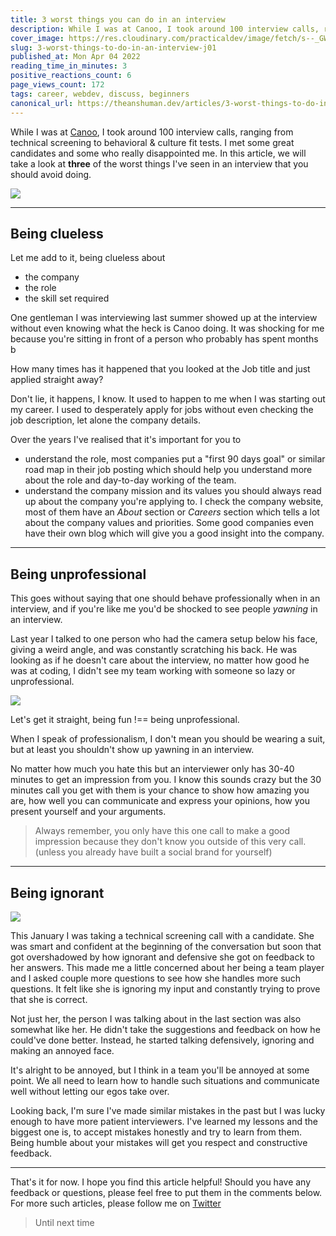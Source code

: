 ```yaml
---
title: 3 worst things you can do in an interview
description: While I was at Canoo, I took around 100 interview calls, ranging from technical screening to...
cover_image: https://res.cloudinary.com/practicaldev/image/fetch/s--_GWpdOAy--/c_imagga_scale,f_auto,fl_progressive,h_420,q_auto,w_1000/https://dev-to-uploads.s3.amazonaws.com/uploads/articles/54fao6kscnkjv1mq9y34.png
slug: 3-worst-things-to-do-in-an-interview-j01
published_at: Mon Apr 04 2022
reading_time_in_minutes: 3
positive_reactions_count: 6
page_views_count: 172
tags: career, webdev, discuss, beginners
canonical_url: https://theanshuman.dev/articles/3-worst-things-to-do-in-an-interview-j01
---
```


While I was at [Canoo](https://canoo.com), I took around 100 interview calls, ranging from technical screening to behavioral & culture fit tests. I met some great candidates and some who really disappointed me. In this article, we will take a look at **three** of the worst things I've seen in an interview that you should avoid doing.

<img
  className="w-96 h-96"
  src="https://media.giphy.com/media/LqyCTvD9nNEnf6oXmS/giphy.gif"
/>

---

## Being clueless

Let me add to it, being clueless about

- the company
- the role
- the skill set required

One gentleman I was interviewing last summer showed up at the interview without even knowing what the heck is Canoo doing.
It was shocking for me because you're sitting in front of a person who probably has spent months b

How many times has it happened that you looked at the Job title and just applied straight away?

Don't lie, it happens, I know. It used to happen to me when I was starting out my career. I used to desperately apply for jobs without even checking the job description, let alone the company details.

Over the years I've realised that it's important for you to

- understand the role, most companies put a "first 90 days goal" or similar road map in their job posting which should help you understand more about the role and day-to-day working of the team.
- understand the company mission and its values you should always read up about the company you're applying to. I check the company website, most of them have an _About_ section or _Careers_ section which tells a lot about the company values and priorities. Some good companies even have their own blog which will give you a good insight into the company.

---

## Being unprofessional

This goes without saying that one should behave professionally when in an interview, and if you're like me you'd be shocked to see people _yawning_ in an interview.

Last year I talked to one person who had the camera setup below his face, giving a weird angle, and was constantly scratching his back. He was looking as if he doesn't care about the interview, no matter how good he was at coding, I didn't see my team working with someone so lazy or unprofessional.

<img
  className="w-96 h-96"
  src="https://media.giphy.com/media/8zT5D0pSGIhyPQ9OdX/giphy.gif"
/>

Let's get it straight, being fun !== being unprofessional.

When I speak of professionalism, I don't mean you should be wearing a suit, but at least you shouldn't show up yawning in an interview.

No matter how much you hate this but an interviewer only has 30-40 minutes to get an impression from you. I know this sounds crazy but the 30 minutes call you get with them is your chance to show how amazing you are, how well you can communicate and express your opinions, how you present yourself and your arguments.

> Always remember, you only have this one call to make a good impression because they don't know you outside of this very call. (unless you already have built a social brand for yourself)

---

## Being ignorant

<img
  className="w-96 h-96"
  src="https://media.giphy.com/media/2hgs0dO9V8Ekj8Wvfe/giphy.gif"
/>

This January I was taking a technical screening call with a candidate. She was smart and confident at the beginning of the conversation but soon that got overshadowed by how ignorant and defensive she got on feedback to her answers. This made me a little concerned about her being a team player and I asked couple more questions to see how she handles more such questions. It felt like she is ignoring my input and constantly trying to prove that she is correct.

Not just her, the person I was talking about in the last section was also somewhat like her. He didn't take the suggestions and feedback on how he could've done better. Instead, he started talking defensively, ignoring and making an annoyed face.

It's alright to be annoyed, but I think in a team you'll be annoyed at some point. We all need to learn how to handle such situations and communicate well without letting our egos take over.

Looking back, I'm sure I've made similar mistakes in the past but I was lucky enough to have more patient interviewers. I've learned my lessons and the biggest one is, to accept mistakes honestly and try to learn from them. Being humble about your mistakes will get you respect and constructive feedback.

---

That's it for now. I hope you find this article helpful! Should you have any feedback or questions, please feel free to put them in the comments below. For more such articles, please follow me on [Twitter](https://twitter.com/sun_anshuman)

> Until next time
